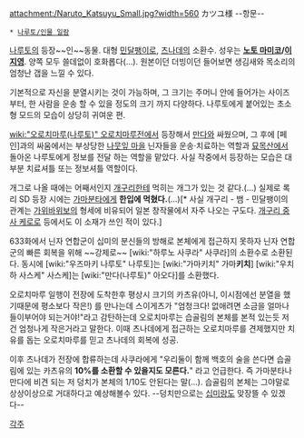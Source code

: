 attachment:/Naruto_Katsuyu_Small.jpg?width=560
カツユ様
--항문--
 * [[나루토/인물 일람]]

[[나루토]]의 등장~~인~~동물. 대형 [[민달팽이]]로, [[츠나데]]의 소환수. 성우는 '''[[노토 마미코]]/[[이지영]]'''. 양쪽 모두 쓸데없이 호화롭다(…). 원본이던 더빙이던 들어보면 생김새와 목소리의 엄청난 갭을 느낄 수 있다.

기본적으로 자신을 분열시키는 것이 가능하며, 그 크기는 주머니 안에 들어가는 사이즈 부터, 한 사람을 운송 할 수 있을 정도의 크기 까지 다양하다. 나루토에게 붙어있는 초소형 모드의 모습이 상당히 귀여운 편.

[[wiki:"오로치마루(나루토)" 오로치마루]]전에서 등장해서 [[만다]]와 싸웠으며, 그 후에 [페인]과의 싸움에서는 부상당한 [[나뭇잎 마을]] 닌자들을 운송·치료하는 역할과 [[묘목산]]에서 돌아온 나루토에게 정보를 전달 하는 역할을 맡았다. 사실 작중에서 등장하는 모습은 대부분 치료셔틀 또는 정보셔틀 역할이다.

개그로 나올 때에는 어째서인지 [[개구리]]한테 먹히는 개그가 있는 것 같다.(...) 실제로 록리 SD 등장 시에는 [[가마분타]]에게 '''한입에 먹혔다.'''(...)[* 사실 개구리 - 뱀 - 민달팽이의 관계는 [[가위바위보]]의 형세에 비유되어 일본 창작물에서 자주 나오는 구도다. [[개구리 중사 케로로]] 등에서도 이 소재가 쓰인 적이 있다.]

633화에서 닌자 연합군이 십미의 분신들의 방해로 본체에게 접근하지 못하자 닌자 연합군의 빠른 회복을 위해 ~~강제로~~ [wiki:"하루노 사쿠라" 사쿠라]의 소환수로 소환된다. 동시에 [wiki:"우즈마키 나루토" 나루토]는 [wiki:"가마키치" 가마'''키치'''] [wiki:"우치하 사스케" 사스케]는 [wiki:"만다(나루토)" 아오다]를 소환했다. 

오로치마루 일행이 전장에 도착한후 평상시 크기의 카츠유(아니, 이시점에선 분열을 했기때문에 평소보다 작은!) 를 만나는데 스이게츠가 "엄청크다! 없애려면 소금을 얼마나 들이부어야 되는거야!"라고 감탄하는데 오로치마루는 습골림의 본체를 본적 있는듯 저건 엄청나게 작은거라고 말한다. 이때 츠나데에게 접근하는 오로치마루를 견제했지만 치유를 돕는 오로치마루를 믿고 츠나데의 회복에 성공.

이후 츠나데가 전장에 합류하는데 사쿠라에게 "우리둘이 함께 백호의 술을 쓴다면 습골림에 있는 카츠유의 '''10%를 소환할 수 있을지도 모른다.'''" 라고 언급한다. 즉 가마분타나 만다에 비견 되는 저 덩치가 본체의 1/10도 안된다는 말(...). 습골림의 본체는 그야말로 상상이상으로 거대하다고 예상해볼수 있다. --덩치만으로는 [[십미]]랑도 맞장뜰 수 있겠다--

[[각주]]
